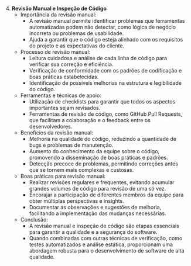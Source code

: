 4. **Revisão Manual e Inspeção de Código**
   - Importância da revisão manual:
     - A revisão manual permite identificar problemas que ferramentas automatizadas podem não detectar, como lógica de negócio incorreta ou problemas de usabilidade.
     - Ajuda a garantir que o código esteja alinhado com os requisitos do projeto e as expectativas do cliente.
   - Processo de revisão manual:
     - Leitura cuidadosa e análise de cada linha de código para verificar sua correção e eficiência.
     - Verificação de conformidade com os padrões de codificação e boas práticas estabelecidas.
     - Identificação de possíveis melhorias na estrutura e legibilidade do código.
   - Ferramentas e técnicas de apoio:
     - Utilização de checklists para garantir que todos os aspectos importantes sejam revisados.
     - Ferramentas de revisão de código, como GitHub Pull Requests, que facilitam a colaboração e o feedback entre os desenvolvedores.
   - Benefícios da revisão manual:
     - Melhoria na qualidade do código, reduzindo a quantidade de bugs e problemas de manutenção.
     - Aumento do conhecimento da equipe sobre o código, promovendo a disseminação de boas práticas e padrões.
     - Detecção precoce de problemas, permitindo correções antes que se tornem mais complexas e custosas.
   - Boas práticas para revisão manual:
     - Realizar revisões regulares e frequentes, evitando acumular grandes volumes de código para revisão de uma só vez.
     - Encorajar a participação de diferentes membros da equipe para obter múltiplas perspectivas e insights.
     - Documentar as observações e sugestões de melhoria, facilitando a implementação das mudanças necessárias.
   - Conclusão:
     - A revisão manual e inspeção de código são etapas essenciais para garantir a qualidade e a segurança do software.
     - Quando combinadas com outras técnicas de verificação, como testes automatizados e análise estática, proporcionam uma abordagem robusta para o desenvolvimento de software de alta qualidade.
